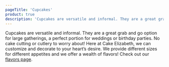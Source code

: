 ```yaml
---
pageTitle: 'Cupcakes'
product: true
description: 'Cupcakes are versatile and informal. They are a great grab and go option for large gatherings, a perfect portion for weddings or birthday parties.'
---
```


Cupcakes are versatile and informal. They are a great grab and go option for large gatherings, a perfect
portion for weddings or birthday parties. No cake cutting or cutlery to worry about! Here at Cake Elizabeth,
we can customize and decorate to your heart’s desire. We provide different sizes for different appetites and
we offer a wealth of flavors! Check out our [flavors page](/cake-pricing-flavors).
